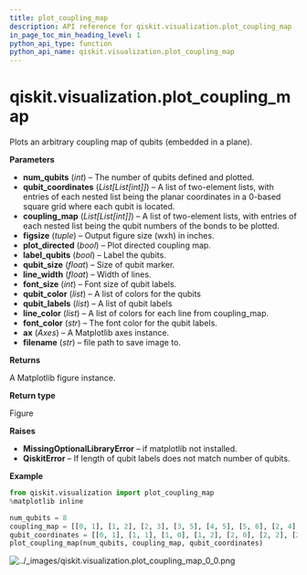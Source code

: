 ```yaml
---
title: plot_coupling_map
description: API reference for qiskit.visualization.plot_coupling_map
in_page_toc_min_heading_level: 1
python_api_type: function
python_api_name: qiskit.visualization.plot_coupling_map
---
```


<span id="qiskit-visualization-plot-coupling-map" />

# qiskit.visualization.plot\_coupling\_map

<Function id="qiskit.visualization.plot_coupling_map" isDedicatedPage={true} github="https://github.com/qiskit/qiskit/tree/stable/0.21/qiskit/visualization/gate_map.py" signature="plot_coupling_map(num_qubits, qubit_coordinates, coupling_map, figsize=None, plot_directed=False, label_qubits=True, qubit_size=None, line_width=4, font_size=None, qubit_color=None, qubit_labels=None, line_color=None, font_color='w', ax=None, filename=None)">
  Plots an arbitrary coupling map of qubits (embedded in a plane).

  **Parameters**

  *   **num\_qubits** (*int*) – The number of qubits defined and plotted.
  *   **qubit\_coordinates** (*List\[List\[int]]*) – A list of two-element lists, with entries of each nested list being the planar coordinates in a 0-based square grid where each qubit is located.
  *   **coupling\_map** (*List\[List\[int]]*) – A list of two-element lists, with entries of each nested list being the qubit numbers of the bonds to be plotted.
  *   **figsize** (*tuple*) – Output figure size (wxh) in inches.
  *   **plot\_directed** (*bool*) – Plot directed coupling map.
  *   **label\_qubits** (*bool*) – Label the qubits.
  *   **qubit\_size** (*float*) – Size of qubit marker.
  *   **line\_width** (*float*) – Width of lines.
  *   **font\_size** (*int*) – Font size of qubit labels.
  *   **qubit\_color** (*list*) – A list of colors for the qubits
  *   **qubit\_labels** (*list*) – A list of qubit labels
  *   **line\_color** (*list*) – A list of colors for each line from coupling\_map.
  *   **font\_color** (*str*) – The font color for the qubit labels.
  *   **ax** (*Axes*) – A Matplotlib axes instance.
  *   **filename** (*str*) – file path to save image to.

  **Returns**

  A Matplotlib figure instance.

  **Return type**

  Figure

  **Raises**

  *   **MissingOptionalLibraryError** – if matplotlib not installed.
  *   **QiskitError** – If length of qubit labels does not match number of qubits.

  **Example**

  ```python
  from qiskit.visualization import plot_coupling_map
  %matplotlib inline

  num_qubits = 8
  coupling_map = [[0, 1], [1, 2], [2, 3], [3, 5], [4, 5], [5, 6], [2, 4], [6, 7]]
  qubit_coordinates = [[0, 1], [1, 1], [1, 0], [1, 2], [2, 0], [2, 2], [2, 1], [3, 1]]
  plot_coupling_map(num_qubits, coupling_map, qubit_coordinates)
  ```

  ![../\_images/qiskit.visualization.plot\_coupling\_map\_0\_0.png](/images/api/qiskit/0.37/qiskit.visualization.plot_coupling_map_0_0.png)
</Function>


